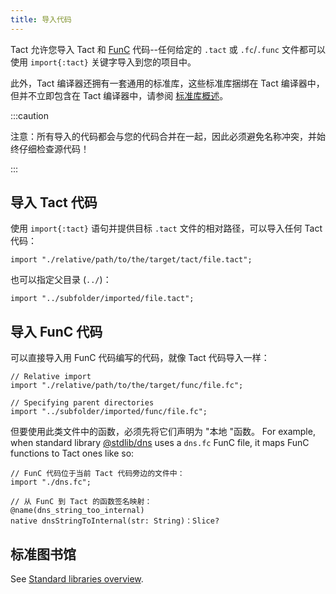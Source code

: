 ```yaml
---
title: 导入代码
---
```


Tact 允许您导入 Tact 和 [FunC](https://docs.ton.org/develop/func/overview) 代码--任何给定的 `.tact` 或 `.fc`/`.func` 文件都可以使用 `import{:tact}` 关键字导入到您的项目中。

此外，Tact 编译器还拥有一套通用的标准库，这些标准库捆绑在 Tact 编译器中，但并不立即包含在 Tact 编译器中，请参阅 [标准库概述](/ref/standard-libraries)。

:::caution

 注意：所有导入的代码都会与您的代码合并在一起，因此必须避免名称冲突，并始终仔细检查源代码！

:::

## 导入 Tact 代码

使用 `import{:tact}` 语句并提供目标 `.tact` 文件的相对路径，可以导入任何 Tact 代码：

```tact
import "./relative/path/to/the/target/tact/file.tact";
```

也可以指定父目录 (`../`)：

```tact
import "../subfolder/imported/file.tact";
```

## 导入 FunC 代码

可以直接导入用 FunC 代码编写的代码，就像 Tact 代码导入一样：

```tact
// Relative import
import "./relative/path/to/the/target/func/file.fc";

// Specifying parent directories
import "../subfolder/imported/func/file.fc";
```

但要使用此类文件中的函数，必须先将它们声明为 "本地 "函数。 For example, when standard library [@stdlib/dns](/ref/stdlib-dns) uses a `dns.fc` FunC file, it maps FunC functions to Tact ones like so:

```tact
// FunC 代码位于当前 Tact 代码旁边的文件中：
import "./dns.fc";

// 从 FunC 到 Tact 的函数签名映射：
@name(dns_string_too_internal)
native dnsStringToInternal(str: String)：Slice?
```

## 标准图书馆

See [Standard libraries overview](/ref/standard-libraries).
